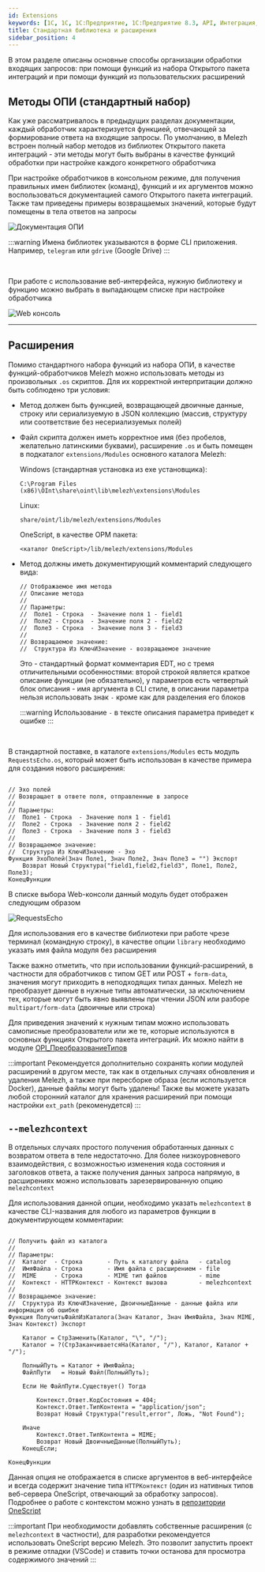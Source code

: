 ```yaml
---
id: Extensions
keywords: [1C, 1С, 1С:Предприятие, 1С:Предприятие 8.3, API, Интеграция, Сервисы, Обмен, OneScript, CLI]
title: Стандартная библиотека и расширения
sidebar_position: 4
---
```


В этом разделе описаны основные способы организации обработки входящих запросов: при помощи функций из набора Открытого пакета интеграций и при помощи функций из пользовательских расширений

## Методы ОПИ (стандартный набор)

Как уже рассматривалось в предыдущих разделах документации, каждый обработчик характеризуется функцией, отвечающей за формирование ответа на входящие запросы. По умолчанию, в Melezh встроен полный набор методов из библиотек Открытого пакета интеграций - эти методы могут быть выбраны в качестве функций обработки при настройке каждого конкретного обработчика

При настройке обработчиков в консольном режиме, для получения правильных имен библиотек (команд), функций и их аргументов можно воспользоваться документацией самого Открытого пакета интеграций. Также там приведены примеры возвращаемых значений, которые будут помещены в тела ответов на запросы

![Документация ОПИ](../../../../static/img/Docs/Melezh/ru/3.png)

:::warning
Имена библиотек указываются в форме CLI приложения. Например, `telegram` или `gdrive` (Google Drive)
:::

<br/>

При работе с использование веб-интерфейса, нужную библиотеку и функцию можно выбрать в выпадающем списке при настройке обработчика

![Web консоль](../../../../static/img/Docs/Melezh/ru/4.png)

<hr/>

## Расширения

Помимо стандартного набора функций из набора ОПИ, в качестве функций-обработчиков Melezh можно использовать методы из произвольных `.os` скриптов. Для их корректной интерпритации должно быть соблюдено три условия:

+ Метод должен быть функцией, возвращающей двоичные данные, строку или сериализуемую в JSON коллекцию (массив, структуру или соответствие без несериализуемых полей)
+ Файл скрипта должен иметь корректное имя (без пробелов, желательно латинскими буквами), расширение `.os` и быть помещен в подкаталог `extensions/Modules` основного каталога Melezh:

	Windows (стандартная установка из exe установщика):
	```
	C:\Program Files (x86)\OInt\share\oint\lib\melezh\extensions\Modules
	```

	Linux:
	```
	share/oint/lib/melezh/extensions/Modules
	```

	OneScript, в качестве OPM пакета:
	```
	<каталог OneScript>/lib/melezh/extensions/Modules
	```

+ Метод должны иметь документирующий комментарий следующего вида:

	```bsl
	// Отображаемое имя метода
	// Описание метода
	//
	// Параметры:
	//  Поле1 - Строка  - Значение поля 1 - field1
	//  Поле2 - Строка  - Значение поля 2 - field2
	//  Поле3 - Строка  - Значение поля 3 - field3
	//
	// Возвращаемое значение:
	//  Структура Из КлючИЗначение - возвращаемое значение
	```

	Это - стандартный формат комментария EDT, но с тремя отличительными особенностями: второй строкой является краткое описание функции (не обязательно), у параметров есть четвертый блок описания - имя аргумента в CLI стиле, в описании параметра нельзя использовать знак `-` кроме как для разделения его блоков

	:::warning
	Использование `-` в тексте описания параметра приведет к ошибке 
	:::

<br/>

В стандартной поставке, в каталоге `extensions/Modules` есть модуль `RequestsEcho.os`, который может быть использован в качестве примера для создания нового расширения:

```bsl title="RequestsEcho.os"

// Эхо полей
// Возвращает в ответе поля, отправленные в запросе
//
// Параметры:
//  Поле1 - Строка  - Значение поля 1 - field1
//  Поле2 - Строка  - Значение поля 2 - field2
//  Поле3 - Строка  - Значение поля 3 - field3
//
// Возвращаемое значение:
//  Структура Из КлючИЗначение - Эхо
Функция ЭхоПолей(Знач Поле1, Знач Поле2, Знач Поле3 = "") Экспорт
	Возврат Новый Структура("field1,field2,field3", Поле1, Поле2, Поле3);
КонецФункции

```

В списке выбора Web-консоли данный модуль будет отображен следующим образом

![RequestsEcho](../../../../static/img/Docs/Melezh/ru/5.png)

Для использования его в качестве библиотеки при работе чрезе терминал (командную строку), в качестве опции `library` необходимо указать имя файла модуля без расширения

Также важно отметить, что при использовании функций-расширений, в частности для обработчиков с типом GET или POST + `form-data`, значения могут приходить в неподходящих типах данных. Melezh не преобразует данные в нужные типы автоматически, за исключением тех, которые могут быть явно выявлены при чтении JSON или разборе `multipart/form-data` (двоичные или строка)

Для приведения значений к нужным типам можно использовать самописные преобразователи или же те, которые используются в основных функциях Открытого пакета интеграций. Их можно найти в модуле [OPI_ПреобразованиеТипов](https://github.com/Bayselonarrend/OpenIntegrations/blob/main/src/ru/OInt/tools/Modules/OPI_%D0%9F%D1%80%D0%B5%D0%BE%D0%B1%D1%80%D0%B0%D0%B7%D0%BE%D0%B2%D0%B0%D0%BD%D0%B8%D0%B5%D0%A2%D0%B8%D0%BF%D0%BE%D0%B2.os)

:::important
Рекомендуется дополнительно сохранять копии модулей расширений в другом месте, так как в отдельных случаях обновления и удаления Melezh, а также при пересборке образа (если используется Docker), данные файлы могут быть удалены! Также вы можете указать любой сторонний каталог для хранения расширений при помощи настройки `ext_path` (рекоменудется)
:::

## `--melezhcontext`

В отдельных случаях простого получения обработанных данных с возвратом ответа в теле недостаточно. Для более низкоуровневого взаимодействия, с возможностью изменения кода состояния и заголовков ответа, а также получения данных запроса напрямую, в расширениях можно использовать зарезервированную опцию `melezhcontext`

Для использования данной опции, необходимо указать `melezhcontext` в качестве CLI-названия для любого из параметров функции в документирующем комментарии:

```bsl title="Пример из Static.os - одного из предустановленных расширений Melezh"

// Получить файл из каталога
//
// Параметры:
//  Каталог  - Строка       - Путь к каталогу файла   - catalog
//  ИмяФайла - Строка       - Имя файла с расширением - file
//  MIME     - Строка       - MIME тип файлов         - mime
//  Контекст - HTTPКонтекст - Контекст вызова         - melezhcontext
//
// Возвращаемое значение:
//  Структура Из КлючИЗначение, ДвоичныеДанные - данные файла или информация об ошибке
Функция ПолучитьФайлИзКаталога(Знач Каталог, Знач ИмяФайла, Знач MIME, Знач Контекст) Экспорт

	Каталог = СтрЗаменить(Каталог, "\", "/");
	Каталог = ?(СтрЗаканчиваетсяНа(Каталог, "/"), Каталог, Каталог + "/");

	ПолныйПуть = Каталог + ИмяФайла;
	ФайлПути   = Новый Файл(ПолныйПуть);

	Если Не ФайлПути.Существует() Тогда

		Контекст.Ответ.КодСостояния = 404;
		Контекст.Ответ.ТипКонтента = "application/json";
		Возврат Новый Структура("result,error", Ложь, "Not Found");

	Иначе
		Контекст.Ответ.ТипКонтента = MIME;
		Возврат Новый ДвоичныеДанные(ПолныйПуть);
	КонецЕсли;

КонецФункции

```

Данная опция не отображается в списке аргументов в веб-интерфейсе и всегда содержит значение типа `HTTPКонтекст` (один из нативных типов веб-сервера OneScript, отвечающий за обработку запросов). Подробнее о работе с контекстом можно узнать в [репозитории OneScript](https://github.com/EvilBeaver/OneScript/tree/develop/src/OneScript.Web.Server)

:::important
При необходимости добавлять собственные расширения (с `melezhcontext` в частности), для разработки рекомендуется использовать OneScript версию Melezh. Это позволит запустить проект в режиме отладки (VSCode) и ставить точки останова для просмотра содержимого значений
:::
